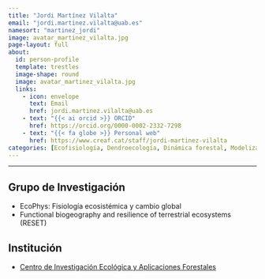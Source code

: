 ```yaml
---
title: "Jordi Martínez Vilalta"
email: "jordi.martinez.vilalta@uab.es"
namesort: "martinez_jordi"  
image: avatar_martinez_vilalta.jpg
page-layout: full
about: 
  id: person-profile
  template: trestles
  image-shape: round
  image: avatar_martinez_vilalta.jpg
  links:
    - icon: envelope
      text: Email
      href: jordi.martinez.vilalta@uab.es
    - text: "{{< ai orcid >}} ORCID"
      href: https://orcid.org/0000-0002-2332-7298
    - text: "{{< fa globe >}} Personal web"
      href: https://www.creaf.cat/staff/jordi-martinez-vilalta
categories: [Ecofisiología, Dendroecología, Dinámica forestal, Modelización, Monitorización]
---
```

 
<hr>

:::{#person-profile}

## Grupo de Investigación
- EcoPhys: Fisiología ecosistémica y cambio global
- Functional biogeography and resilience of terrestrial ecosystems (RESET)

## Institución
- [Centro de Investigación Ecológica y Aplicaciones Forestales](https://www.creaf.cat/es)

:::
